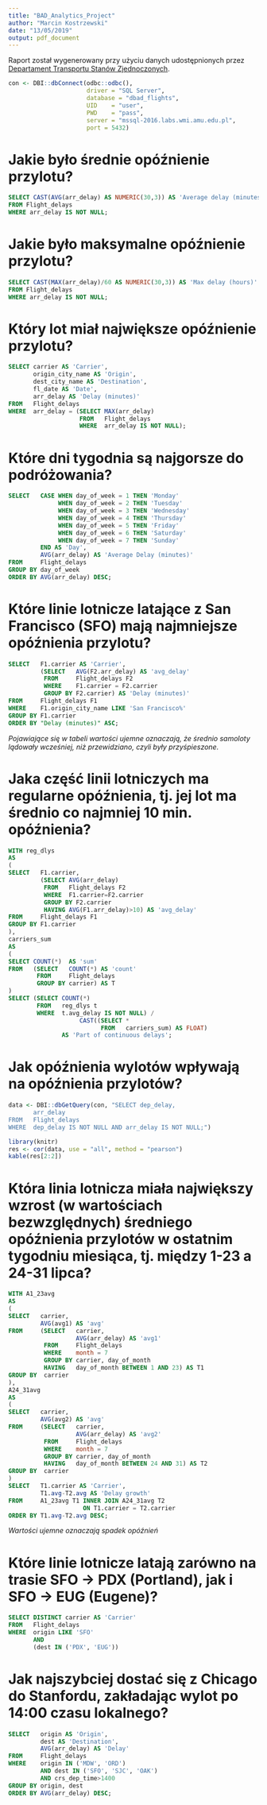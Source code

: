 ```yaml
---
title: "BAD_Analytics_Project"
author: "Marcin Kostrzewski"
date: "13/05/2019"
output: pdf_document
---
```


Raport został wygenerowany przy użyciu danych udostępnionych przez [Departament Transportu Stanów Zjednoczonych](https://www.transtats.bts.gov/DL_SelectFields.asp?Table_ID=236).

```r
con <- DBI::dbConnect(odbc::odbc(),
                      driver = "SQL Server",
                      database = "dbad_flights",
                      UID    = "user",
                      PWD    = "pass",
                      server = "mssql-2016.labs.wmi.amu.edu.pl",
                      port = 5432)
```

# Jakie było średnie opóźnienie przylotu?

```sql
SELECT CAST(AVG(arr_delay) AS NUMERIC(30,3)) AS 'Average delay (minutes)'
FROM Flight_delays
WHERE arr_delay IS NOT NULL;
```

# Jakie było maksymalne opóźnienie przylotu?

```sql
SELECT CAST(MAX(arr_delay)/60 AS NUMERIC(30,3)) AS 'Max delay (hours)'
FROM Flight_delays
WHERE arr_delay IS NOT NULL;
```

# Który lot miał największe opóźnienie przylotu?

```sql
SELECT carrier AS 'Carrier',
       origin_city_name AS 'Origin',
       dest_city_name AS 'Destination',
       fl_date AS 'Date',
       arr_delay AS 'Delay (minutes)'
FROM   Flight_delays
WHERE  arr_delay = (SELECT MAX(arr_delay)
                    FROM   Flight_delays
                    WHERE  arr_delay IS NOT NULL);
```

# Które dni tygodnia są najgorsze do podróżowania?

```sql
SELECT   CASE WHEN day_of_week = 1 THEN 'Monday'
              WHEN day_of_week = 2 THEN 'Tuesday'
              WHEN day_of_week = 3 THEN 'Wednesday'
              WHEN day_of_week = 4 THEN 'Thursday'
              WHEN day_of_week = 5 THEN 'Friday'
              WHEN day_of_week = 6 THEN 'Saturday'
              WHEN day_of_week = 7 THEN 'Sunday'
         END AS 'Day',
         AVG(arr_delay) AS 'Average Delay (minutes)'
FROM     Flight_delays
GROUP BY day_of_week
ORDER BY AVG(arr_delay) DESC;
```

# Które linie lotnicze latające z San Francisco (SFO) mają najmniejsze opóźnienia przylotu?

```sql
SELECT   F1.carrier AS 'Carrier',
         (SELECT   AVG(F2.arr_delay) AS 'avg_delay'
          FROM     Flight_delays F2
          WHERE    F1.carrier = F2.carrier
          GROUP BY F2.carrier) AS 'Delay (minutes)'
FROM     Flight_delays F1
WHERE    F1.origin_city_name LIKE 'San Francisco%'
GROUP BY F1.carrier
ORDER BY "Delay (minutes)" ASC;
```

*Pojawiające się w tabeli wartości ujemne oznaczają, że średnio samoloty lądowały wcześniej, niż przewidziano, czyli były przyśpieszone.*

# Jaka część linii lotniczych ma regularne opóźnienia, tj. jej lot ma średnio co najmniej 10 min. opóźnienia?

```sql
WITH reg_dlys
AS
(
SELECT   F1.carrier,
         (SELECT AVG(arr_delay)
          FROM   Flight_delays F2
          WHERE  F1.carrier=F2.carrier
          GROUP BY F2.carrier
          HAVING AVG(F1.arr_delay)>10) AS 'avg_delay'
FROM     Flight_delays F1
GROUP BY F1.carrier
),
carriers_sum
AS
(
SELECT COUNT(*)  AS 'sum'
FROM   (SELECT   COUNT(*) AS 'count'
        FROM     Flight_delays
        GROUP BY carrier) AS T
)
SELECT (SELECT COUNT(*)
        FROM   reg_dlys t
        WHERE  t.avg_delay IS NOT NULL) /
                    CAST((SELECT *
                          FROM   carriers_sum) AS FLOAT)
               AS 'Part of continuous delays';
```

# Jak opóźnienia wylotów wpływają na opóźnienia przylotów?

```r
data <- DBI::dbGetQuery(con, "SELECT dep_delay,
       arr_delay
FROM   Flight_delays
WHERE  dep_delay IS NOT NULL AND arr_delay IS NOT NULL;")

library(knitr)
res <- cor(data, use = "all", method = "pearson")
kable(res[2:2])
```

# Która linia lotnicza miała największy wzrost (w wartościach bezwzględnych) średniego opóźnienia przylotów w ostatnim tygodniu miesiąca, tj. między 1-23 a 24-31 lipca?

```sql
WITH A1_23avg
AS
(
SELECT   carrier,
         AVG(avg1) AS 'avg'
FROM     (SELECT   carrier,
                   AVG(arr_delay) AS 'avg1'
          FROM     Flight_delays
          WHERE    month = 7
          GROUP BY carrier, day_of_month
          HAVING   day_of_month BETWEEN 1 AND 23) AS T1
GROUP BY  carrier
),
A24_31avg
AS
(
SELECT   carrier,
         AVG(avg2) AS 'avg'
FROM     (SELECT   carrier,
                   AVG(arr_delay) AS 'avg2'
          FROM     Flight_delays
          WHERE    month = 7
          GROUP BY carrier, day_of_month
          HAVING   day_of_month BETWEEN 24 AND 31) AS T2
GROUP BY  carrier
)
SELECT   T1.carrier AS 'Carrier',
         T1.avg-T2.avg AS 'Delay growth'
FROM     A1_23avg T1 INNER JOIN A24_31avg T2
                     ON T1.carrier = T2.carrier
ORDER BY T1.avg-T2.avg DESC;
```

*Wartości ujemne oznaczają spadek opóźnień*

# Które linie lotnicze latają zarówno na trasie SFO → PDX (Portland), jak i SFO → EUG (Eugene)?

```sql
SELECT DISTINCT carrier AS 'Carrier'
FROM   Flight_delays
WHERE  origin LIKE 'SFO'
       AND
       (dest IN ('PDX', 'EUG'))
```

# Jak najszybciej dostać się z Chicago do Stanfordu, zakładając wylot po 14:00 czasu lokalnego?

```sql
SELECT   origin AS 'Origin',
         dest AS 'Destination',
         AVG(arr_delay) AS 'Delay'
FROM     Flight_delays
WHERE    origin IN ('MDW', 'ORD')
         AND dest IN ('SFO', 'SJC', 'OAK')
         AND crs_dep_time>1400
GROUP BY origin, dest
ORDER BY AVG(arr_delay) DESC;
```

